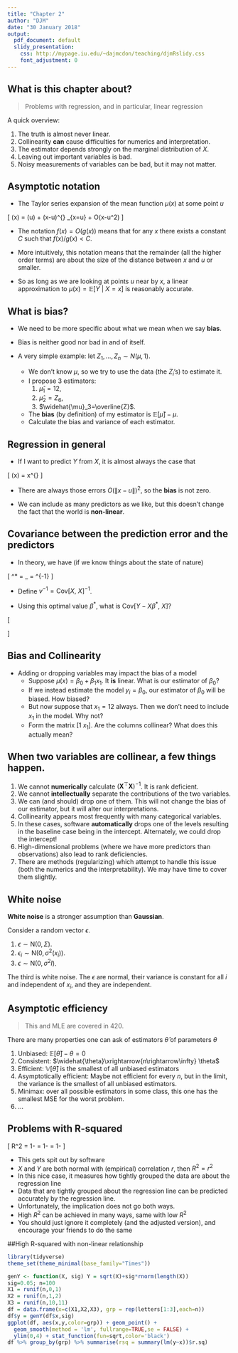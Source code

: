 ```yaml
---
title: "Chapter 2"
author: "DJM"
date: "30 January 2018"
output:
  pdf_document: default
  slidy_presentation:
    css: http://mypage.iu.edu/~dajmcdon/teaching/djmRslidy.css
    font_adjustment: 0
---
```


\newcommand{\Expect}[1]{\mathbb{E}\left[ #1 \right]}
\newcommand{\Var}[1]{\mathbb{V}\left[ #1 \right]}
\newcommand{\Cov}[2]{\mathrm{Cov}\left[#1,\ #2\right]}
\newcommand{\given}{\ \vert\ }


## What is this chapter about?


> Problems with regression, and in particular, linear regression

A quick overview:

1. The truth is almost never linear.
2. Collinearity __can__ cause difficulties for numerics and interpretation.
3. The estimator depends strongly on the marginal distribution of $X$.
4. Leaving out important variables is bad.
5. Noisy measurements of variables can be bad, but it may not matter.

## Asymptotic notation

* The Taylor series expansion of the mean function $\mu(x)$ at some point $u$

\[
\mu(x) = \mu(u) + (x-u)^{\top} \frac{\partial \mu(x)}{\partial x}\vert_{x=u} + O(\lVert x-u\rVert^2)
\]

* The notation $f(x) = O(g(x))$ means that for any $x$ there exists a constant $C$ such that $f(x)/g(x) < C$.

* More intuitively, this notation means that the remainder (all the higher order terms) are about the size of the distance between $x$ and $u$ or smaller.

* So as long as we are looking at points $u$ near by $x$, a linear approximation to $\mu(x)=\Expect{Y\given X=x}$ is reasonably accurate.

## What is bias?

* We need to be more specific about what we mean when we say __bias__.

* Bias is neither good nor bad in and of itself.

* A very simple example: let $Z_1,\ldots,Z_n \sim N(\mu, 1)$.
  - We don't know $\mu$, so we try to use the data (the $Z_i$'s) to estimate it.
  - I propose 3 estimators: 
      1. $\widehat{\mu}_1 = 12$, 
      2. $\widehat{\mu}_2=Z_6$, 
      3. $\widehat{\mu}_3=\overline{Z}$.
  - The __bias__ (by definition) of my estimator is $\Expect{\widehat{\mu}}-\mu$.
  - Calculate the bias and variance of each estimator.
  
## Regression in general

* If I want to predict $Y$ from $X$, it is almost always the case that

\[
\mu(x) = \Expect{Y\given X=x} \neq x^{\top}\beta
\]

* There are always those errors $O(\lVert x-u\rVert)^2$, so the __bias__ is not zero.

* We can include as many predictors as we like, but this doesn't change the fact that the world is __non-linear__.

## Covariance between the prediction error and the predictors

* In theory, we have (if we know things about the state of nature)

\[
\beta^* = \arg\min_\beta \Expect{\lVert Y-X\beta\rVert^2} = \Cov{X}{X}^{-1}\Cov{X}{Y}
\]

* Define $v^{-1}=\Cov{X}{X}^{-1}$.

* Using this optimal value $\beta^*$, what is $\Cov{Y-X\beta^*}{X}$?

\[
\begin{aligned}
\Cov{Y-X\beta^*}{X} &= \Cov{Y}{X}-\Cov{X\beta^*}{X} & \textrm{(Cov is linear)}\\
&=\Cov{Y}{X} - \Cov{X (v^{-1}\Cov{X}{Y})}{X} & \textrm{(substitute the def. of $\beta^*$)}\\
&=\Cov{Y}{X} - \Cov{X}{X}v^{-1}\Cov{X}{Y} & \textrm{(Cov is linear in the first arg)}\\
&=\Cov{Y}{X} - \Cov{X}{Y}=0.
\end{aligned}
\]


## Bias and Collinearity

* Adding or dropping variables may impact the bias of a model
  - Suppose $\mu(x)=\beta_0+\beta_1 x_1$. It __is__ linear. What is our estimator of $\beta_0$?
  - If we instead estimate the model $y_i = \beta_0$, our estimator of $\beta_0$ will be biased. How biased?
  - But now suppose that $x_1= 12$ always. Then we don't need to include $x_1$ in the model. Why not?
  - Form the matrix $[1\ x_1]$. Are the columns collinear? What does this actually mean?
  
## When two variables are collinear, a few things happen.

  1. We cannot __numerically__ calculate $(\mathbf{X}^\top\mathbf{X})^{-1}$. It is rank deficient.
  2. We cannot __intellectually__ separate the contributions of the two variables.
  3. We can (and should) drop one of them. This will not change the bias of our estimator, but it will alter our interpretations.
  4. Collinearity appears most frequently with many categorical variables.
  5. In these cases, software __automatically__ drops one of the levels resulting in the baseline case being in the intercept. Alternately, we could drop the intercept!
  6. High-dimensional problems (where we have more predictors than observations) also lead to rank deficiencies.
  6. There are methods (regularizing) which attempt to handle this issue (both the numerics and the interpretability). We may have time to cover them slightly.
  
## White noise

__White noise__ is a stronger assumption than __Gaussian__.

Consider a random vector $\epsilon$.

1. $\epsilon\sim\textrm{N}(0,\Sigma)$.
2. $\epsilon_i \sim\textrm{N}(0,\sigma^2(x_i))$.
3. $\epsilon\sim\textrm{N}(0,\sigma^2 I)$.

The third is white noise. The $\epsilon$ are normal, their variance is constant for all $i$ and independent of $x_i$, and they are independent.

## Asymptotic efficiency

> This and MLE are covered in 420.

There are many properties one can ask of estimators $\widehat{\theta}$ of parameters $\theta$

1. Unbiased: $\Expect{\widehat{\theta}}-\theta=0$
2. Consistent: $\widehat{\theta}\xrightarrow{n\rightarrow\infty} \theta$
3. Efficient: $\Var{\widehat{\theta}}$ is the smallest of all unbiased estimators
3. Asymptotically efficient: Maybe not efficient for every $n$, but in the limit, the variance is the smallest of all unbiased estimators.
4. Minimax: over all possible estimators in some class, this one has the smallest MSE for the worst problem.
5. $\ldots$

## Problems with R-squared

\[
R^2 = 1-\frac{SSE}{\sum_{i=1}^n (Y_i-\overline{Y})^2} = 1-\frac{MSE}{\frac{1}{n}\sum_{i=1}^n (Y_i-\overline{Y})^2} = 1-\frac{SSE}{SST}
\]
  
* This gets spit out by software
* $X$ and $Y$ are both normal with (empirical) correlation $r$, then $R^2=r^2$
* In this nice case, it measures how tightly grouped the data are about the regression line
* Data that are tightly grouped about the regression line can be predicted accurately by the regression line.
* Unfortunately, the implication does not go both ways.
* High $R^2$ can be achieved in many ways, same with low $R^2$
* You should just ignore it completely (and the adjusted version), and encourage your friends to do the same

##High R-squared with non-linear relationship

```r
library(tidyverse)
theme_set(theme_minimal(base_family="Times"))
```

```r
genY <- function(X, sig) Y = sqrt(X)+sig*rnorm(length(X))
sig=0.05; n=100
X1 = runif(n,0,1)
X2 = runif(n,1,2)
X3 = runif(n,10,11)
df = data.frame(x=c(X1,X2,X3), grp = rep(letters[1:3],each=n))
df$y = genY(df$x,sig)
ggplot(df, aes(x,y,color=grp)) + geom_point() + 
  geom_smooth(method = 'lm', fullrange=TRUE,se = FALSE) +
  ylim(0,4) + stat_function(fun=sqrt,color='black')
df %>% group_by(grp) %>% summarise(rsq = summary(lm(y~x))$r.sq)
```